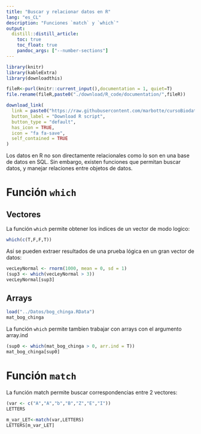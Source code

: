 ```yaml
---
title: "Buscar y relacionar datos en R"
lang: "es_CL"
description: "Funciones `match` y `which`"
output:
  distill::distill_article:
    toc: true
    toc_float: true
    pandoc_args: ["--number-sections"]
---
```


```r
library(knitr)
library(kableExtra)
library(downloadthis)
```



```r
fileR<-purl(knitr::current_input(),documentation = 1, quiet=T)
file.rename(fileR,paste0("./download/R_code/documentation/",fileR))
```



```r
download_link(
  link = paste0("https://raw.githubusercontent.com/marbotte/cursoBiodata/master/download/R_code/documentation/",fileR),
  button_label = "Download R script",
  button_type = "default",
  has_icon = TRUE,
  icon = "fa fa-save",
  self_contained = TRUE
)  
```

Los datos en R no son directamente relacionales como lo son en una base de datos en SQL.
Sin embargo, existen funciones que permitan buscar datos, y manejar relaciones entre objetos de datos.

# Función `which`
## Vectores

La función `which` permite obtener los indices de un vector de modo logico:

```r
which(c(T,F,F,T))
```

Así se pueden extraer resultados de una prueba lógica en un gran vector de datos:

```r
vecLeyNormal <- rnorm(1000, mean = 0, sd = 1)
(sup3 <- which(vecLeyNormal > 3))
vecLeyNormal[sup3]
```

## Arrays

```r
load("../Datos/bog_chinga.RData")
mat_bog_chinga
```

La función `which` permite tambien trabajar con arrays con el argumento array.ind

```r
(sup0 <- which(mat_bog_chinga > 0, arr.ind = T))
mat_bog_chinga[sup0]
```


# Función `match`

La función match permite buscar correspondencias entre 2 vectores:

```r
(var <- c("A","A","b","B","Z","E","I"))
LETTERS

m_var_LET<-match(var,LETTERS)
LETTERS[m_var_LET]
```



